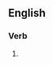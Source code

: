 {{also|exécrâtes}}

==English==

===Verb===
{{head|en|verb form}}

# {{en-third-person singular of|execrate}}